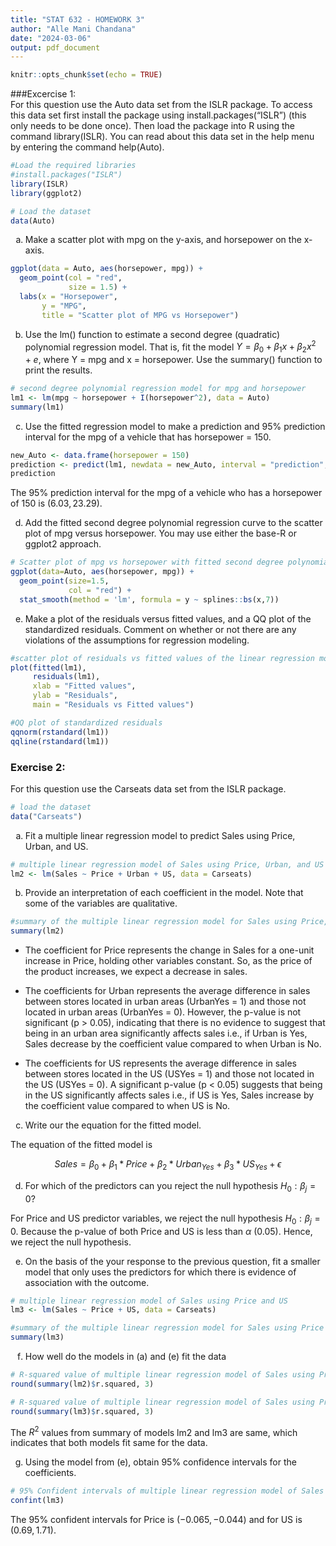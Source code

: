 ---
title: "STAT 632 - HOMEWORK 3"
author: "Alle Mani Chandana"
date: "2024-03-06"
output: pdf_document
---

```{r setup, include=FALSE}
knitr::opts_chunk$set(echo = TRUE)
```

###Excercise 1:  
For this question use the Auto data set from the ISLR package. To access this data set first install the package using install.packages("ISLR") (this only needs to be done once).  Then load the package into R using the command library(ISLR). You can read about this data
set in the help menu by entering the command help(Auto).

```{r}
#Load the required libraries
#install.packages("ISLR")
library(ISLR)
library(ggplot2)

# Load the dataset
data(Auto)

```

a) Make a scatter plot with mpg on the y-axis, and horsepower on the x-axis.

```{r}
ggplot(data = Auto, aes(horsepower, mpg)) +
  geom_point(col = "red",
             size = 1.5) +
  labs(x = "Horsepower", 
       y = "MPG", 
       title = "Scatter plot of MPG vs Horsepower")
```

b) Use the lm() function to estimate a second degree (quadratic) polynomial regression model.
That is, fit the model $Y = \beta_0 + \beta_1x + \beta_2x^2 + e$, where Y = mpg and x = horsepower. Use the
summary() function to print the results.

```{r}

# second degree polynomial regression model for mpg and horsepower
lm1 <- lm(mpg ~ horsepower + I(horsepower^2), data = Auto)
summary(lm1)
```

c) Use the fitted regression model to make a prediction and 95% prediction interval for the mpg
of a vehicle that has horsepower = 150.

```{r}
new_Auto <- data.frame(horsepower = 150)
prediction <- predict(lm1, newdata = new_Auto, interval = "prediction", level = 0.95)
prediction
```

The 95% prediction interval for the mpg of a vehicle who has a horsepower of 150 is $(6.03, 23.29)$.

d) Add the fitted second degree polynomial regression curve to the scatter plot of mpg versus
horsepower. You may use either the base-R or ggplot2 approach.

```{r}

# Scatter plot of mpg vs horsepower with fitted second degree polynomial regression curve
ggplot(data=Auto, aes(horsepower, mpg)) +
  geom_point(size=1.5,
             col = "red") +
  stat_smooth(method = 'lm', formula = y ~ splines::bs(x,7))

```

e) Make a plot of the residuals versus fitted values, and a QQ plot of the standardized residuals.
Comment on whether or not there are any violations of the assumptions for regression modeling.

```{r}

#scatter plot of residuals vs fitted values of the linear regression model
plot(fitted(lm1), 
     residuals(lm1), 
     xlab = "Fitted values", 
     ylab = "Residuals", 
     main = "Residuals vs Fitted values")

#QQ plot of standardized residuals
qqnorm(rstandard(lm1))
qqline(rstandard(lm1))


```

### Exercise 2:
For this question use the Carseats data set from the ISLR package.

```{r}
# load the dataset
data("Carseats")
```

a) Fit a multiple linear regression model to predict Sales using Price, Urban, and US.

```{r}
# multiple linear regression model of Sales using Price, Urban, and US
lm2 <- lm(Sales ~ Price + Urban + US, data = Carseats)

```

b) Provide an interpretation of each coefficient in the model. Note that some of the variables are
qualitative.

```{r}
#summary of the multiple linear regression model for Sales using Price, Urban and US
summary(lm2)
```

- The coefficient for Price represents the change in Sales for a one-unit increase in Price, holding other variables constant. So, as the price of the product increases, we expect a decrease in sales.

- The coefficients for Urban represents the average difference in sales between stores located in urban areas (UrbanYes = 1) and those not located in urban areas (UrbanYes = 0). However, the p-value is not significant (p > 0.05), indicating that there is no evidence to suggest that being in an urban area significantly affects sales i.e., if Urban is Yes, Sales decrease by the coefficient value compared to when Urban is No. 

- The coefficients for US represents the average difference in sales between stores located in the US (USYes = 1) and those not located in the US (USYes = 0). A significant p-value (p < 0.05) suggests that being in the US significantly affects sales i.e., if US is Yes, Sales increase by the coefficient value compared to when US is No. 

c) Write our the equation for the fitted model.

The equation of the fitted model is

$$Sales = \beta_0 + \beta_1*Price + \beta_2*Urban_{Yes} + \beta_3*US_{Yes} + \epsilon$$

d) For which of the predictors can you reject the null hypothesis $H_0: \beta_j = 0$?

For Price and US predictor variables, we reject the null hypothesis $H_0: \beta_j = 0$. Because the p-value of both Price and US is less than $\alpha$ (0.05). Hence, we reject the null hypothesis.

e) On the basis of the your response to the previous question, fit a smaller model that only uses
the predictors for which there is evidence of association with the outcome.

```{r}
# multiple linear regression model of Sales using Price and US
lm3 <- lm(Sales ~ Price + US, data = Carseats)

#summary of the multiple linear regression model for Sales using Price and US
summary(lm3)
```

f) How well do the models in (a) and (e) fit the data

```{r}
# R-squared value of multiple linear regression model of Sales using Price, Urban, and US
round(summary(lm2)$r.squared, 3)

# R-squared value of multiple linear regression model of Sales using Price and US
round(summary(lm3)$r.squared, 3)
```


The $R^2$ values from summary of models lm2 and lm3 are same, which indicates that both models fit same for the data.  

g) Using the model from (e), obtain 95% confidence intervals for the coefficients.

```{r}
# 95% Confident intervals of multiple linear regression model of Sales using Price and US 
confint(lm3)
```

The 95% confident intervals for Price is $(-0.065, -0.044)$ and for US is $(0.69, 1.71)$. 
